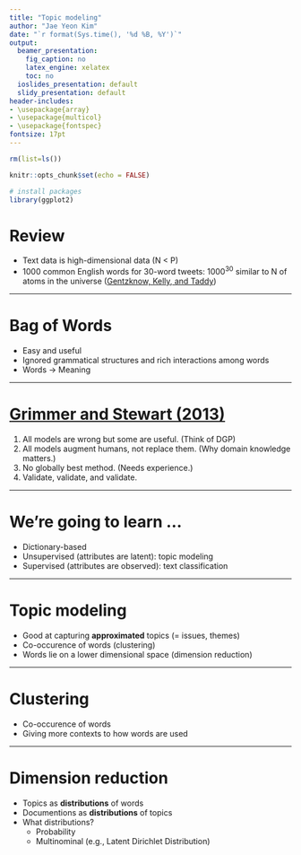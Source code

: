```yaml
---
title: "Topic modeling"
author: "Jae Yeon Kim"
date: "`r format(Sys.time(), '%d %B, %Y')`"
output:
  beamer_presentation:
    fig_caption: no
    latex_engine: xelatex
    toc: no
  ioslides_presentation: default
  slidy_presentation: default
header-includes:
- \usepackage{array}
- \usepackage{multicol}
- \usepackage{fontspec}
fontsize: 17pt
---
```


```r
rm(list=ls())

knitr::opts_chunk$set(echo = FALSE)

# install packages 
library(ggplot2)

```

# Review

- Text data is high-dimensional data (N < P)
- 1000 common English words for 30-word tweets: $1000^{30}$ similar to N of atoms in the universe ([Gentzknow, Kelly, and Taddy](https://web.stanford.edu/~gentzkow/research/text-as-data.pdf))

---   

# Bag of Words 

- Easy and useful
- Ignored grammatical structures and rich interactions among words 
- Words $\rightarrow$ Meaning

---

# [Grimmer and Stewart (2013)](https://www.cambridge.org/core/services/aop-cambridge-core/content/view/F7AAC8B2909441603FEB25C156448F20/S1047198700013401a.pdf/text_as_data_the_promise_and_pitfalls_of_automatic_content_analysis_methods_for_political_texts.pdf)

1. All models are wrong but some are useful. (Think of DGP)
2. All models augment humans, not replace them. (Why domain knowledge matters.)
3. No globally best method. (Needs experience.)
4. Validate, validate, and validate. 

--- 

# We're going to learn ... 

- Dictionary-based 
- Unsupervised (attributes are latent): topic modeling 
- Supervised (attributes are observed): text classification

---

# Topic modeling 

- Good at capturing **approximated** topics (= issues, themes)
- Co-occurence of words (clustering)
- Words lie on a lower dimensional space (dimension reduction)

--- 

# Clustering 

- Co-occurence of words 
- Giving more contexts to how words are used 

---

# Dimension reduction 

- Topics as **distributions** of words 
- Documentions as **distributions** of topics 
- What distributions?
    - Probability 
    - Multinominal (e.g., Latent Dirichlet Distribution)